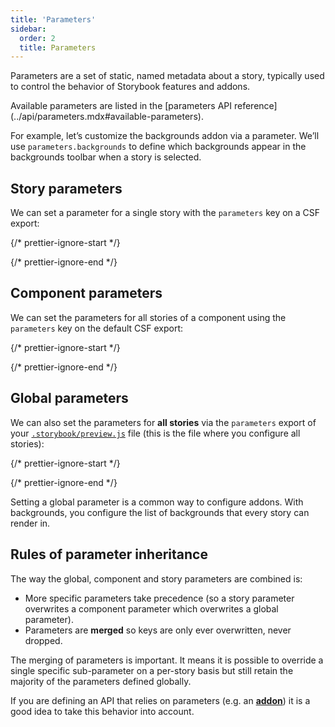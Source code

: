 ```yaml
---
title: 'Parameters'
sidebar:
  order: 2
  title: Parameters
---
```


<YouTubeCallout id="u32vmGVJY2U" title="Build Better Storybooks with Parameters" />

Parameters are a set of static, named metadata about a story, typically used to control the behavior of Storybook features and addons.

<Callout variant="info">
  Available parameters are listed in the [parameters API reference](../api/parameters.mdx#available-parameters).
</Callout>

For example, let’s customize the backgrounds addon via a parameter. We’ll use `parameters.backgrounds` to define which backgrounds appear in the backgrounds toolbar when a story is selected.

## Story parameters

We can set a parameter for a single story with the `parameters` key on a CSF export:

{/* prettier-ignore-start */}

<CodeSnippets path="parameters-in-story.md" usesCsf3 csf2Path="writing-stories/parameters#snippet-component-story-custom-params" />

{/* prettier-ignore-end */}

## Component parameters

We can set the parameters for all stories of a component using the `parameters` key on the default CSF export:

{/* prettier-ignore-start */}

<CodeSnippets path="parameters-in-meta.md" />

{/* prettier-ignore-end */}

## Global parameters

We can also set the parameters for **all stories** via the `parameters` export of your [`.storybook/preview.js`](../configure/index.mdx#configure-story-rendering) file (this is the file where you configure all stories):

{/* prettier-ignore-start */}

<CodeSnippets path="parameters-in-preview.md" />

{/* prettier-ignore-end */}

Setting a global parameter is a common way to configure addons. With backgrounds, you configure the list of backgrounds that every story can render in.

## Rules of parameter inheritance

The way the global, component and story parameters are combined is:

* More specific parameters take precedence (so a story parameter overwrites a component parameter which overwrites a global parameter).
* Parameters are **merged** so keys are only ever overwritten, never dropped.

The merging of parameters is important. It means it is possible to override a single specific sub-parameter on a per-story basis but still retain the majority of the parameters defined globally.

If you are defining an API that relies on parameters (e.g. an [**addon**](../addons/index.mdx)) it is a good idea to take this behavior into account.